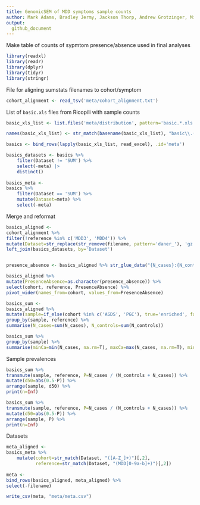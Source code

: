 ```yaml
---
title: GenomicSEM of MDD symptoms sample counts
author: Mark Adams, Bradley Jermy, Jackson Thorp, Andrew Grotzinger, Michel Nivard 
output:
  github_document
---
```


Make table of counts of sypmtom presence/absence used in final analyses

```r

library(readxl)
library(readr)
library(dplyr)
library(tidyr)
library(stringr)

```

File for aligning sumstats filenames to cohort/symptom
```r

cohort_alignment <- read_tsv('meta/cohort_alignment.txt')

```

List of `basic.xls` files from Ricopili with sample counts

```r

basic_xls_list <- list.files('meta/distribution', pattern='basic.*.xls', full.names=TRUE, recursive=TRUE)

names(basic_xls_list) <- str_match(basename(basic_xls_list), "basic\\.([A-Z_]+\\.MDD[0-9A-Za-z_]+)")[,2]

basics <- bind_rows(lapply(basic_xls_list, read_excel), .id='meta')

basics_datasets <- basics %>%
	filter(Dataset != 'SUM') %>%
	select(-meta) |>
	distinct()
	
basics_meta <-
basics %>%
	filter(Dataset == 'SUM') %>%
	mutate(Dataset=meta) %>%
	select(-meta)

```

Merge and reformat

```r

basics_aligned <- 
cohort_alignment %>%
filter(!reference %in% c('MDD3', 'MDD4')) %>%
mutate(Dataset=str_replace(str_remove(filename, pattern='daner_'), 'gz', 'aligned.gz')) %>%
left_join(basics_datasets, by='Dataset') 


presence_absence <- basics_aligned %>% str_glue_data("{N_cases}:{N_controls} {round(100*N_cases/(N_cases + N_controls))}")

basics_aligned %>%
mutate(PresenceAbsence=as.character(presence_absence)) %>%
select(cohort, reference, PresenceAbsence) %>%
pivot_wider(names_from=cohort, values_from=PresenceAbsence)

basics_sum <-
basics_aligned %>%
mutate(sample=if_else(cohort %in% c('AGDS', 'PGC'), true='enriched', false='unselected')) %>%
group_by(sample, reference) %>%
summarise(N_cases=sum(N_cases), N_controls=sum(N_controls)) 

basics_sum %>%
group_by(sample) %>%
summarise(minCa=min(N_cases, na.rm=T), maxCa=max(N_cases, na.rm=T), minCo=min(N_controls, na.rm=T), maxCo=max(N_controls, na.rm=T))

```

Sample prevalences

```r

basics_sum %>% 
transmute(sample, reference, P=N_cases / (N_controls + N_cases)) %>% 
mutate(d50=abs(0.5-P)) %>%
arrange(sample, d50) %>%
print(n=Inf)

basics_sum %>% 
transmute(sample, reference, P=N_cases / (N_controls + N_cases)) %>% 
mutate(d50=abs(0.5-P)) %>%
arrange(sample, P) %>%
print(n=Inf)

```

Datasets

```r

meta_aligned <-
basics_meta %>%
	mutate(cohort=str_match(Dataset, "([A-Z_]+)")[,2],
	       reference=str_match(Dataset, "(MDD[0-9a-b]+)")[,2])
		   
meta <-
bind_rows(basics_aligned, meta_aligned) %>%
select(-filename)

write_csv(meta, "meta/meta.csv")

```